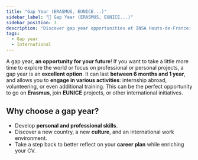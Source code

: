 ```yaml
---
title: "Gap Year (ERASMUS, EUNICE...)"
sidebar_label: "🧳 Gap Year (ERASMUS, EUNICE...)"
sidebar_position: 3
description: "Discover gap year opportunities at INSA Hauts-de-France: internships, volunteering, Erasmus, EUNICE and more!"
tags:
  - Gap year
  - International
---
```


A gap year, **an opportunity for your future**! If you want to take a little more time to explore the world or focus on professional or personal projects, a gap year is an **excellent option**. It can last **between 6 months and 1 year**, and allows you to **engage in various activities**: internship abroad, volunteering, or even additional training. This can be the perfect opportunity to go on **Erasmus**, join **EUNICE** projects, or other international initiatives.

## Why choose a gap year?

- Develop **personal and professional skills**.
- Discover a new country, a new **culture**, and an international work environment.
- Take a step back to better reflect on your **career plan** while enriching your CV.